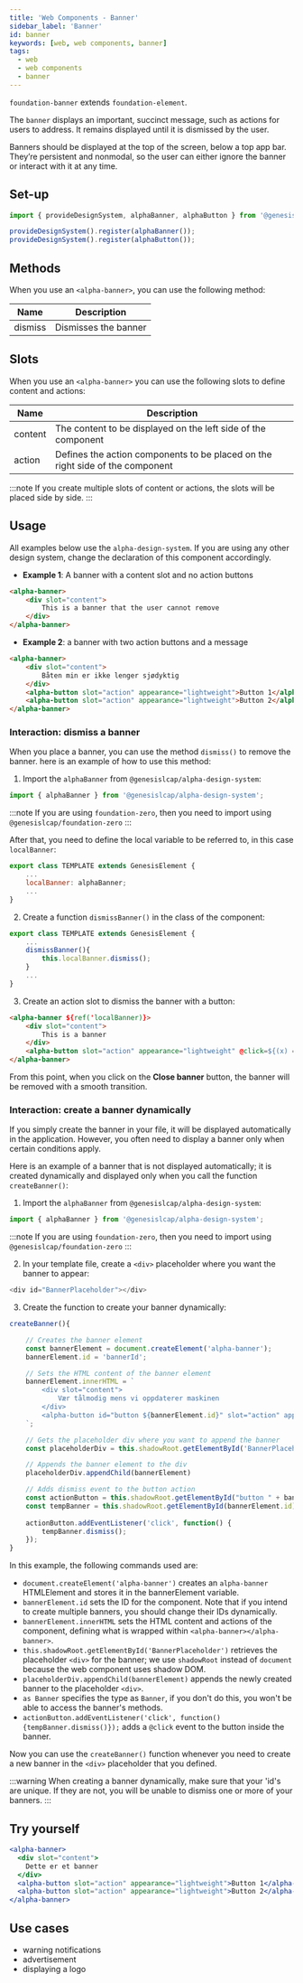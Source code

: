 ```yaml
---
title: 'Web Components - Banner'
sidebar_label: 'Banner'
id: banner
keywords: [web, web components, banner]
tags:
  - web
  - web components
  - banner
---
```


`foundation-banner` extends `foundation-element`.

The `banner` displays an important, succinct message, such as actions for users to address. It remains displayed until it is dismissed by the user.

Banners should be displayed at the top of the screen, below a top app bar. They’re persistent and nonmodal, so the user can either ignore the banner or interact with it at any time.

## Set-up

```ts
import { provideDesignSystem, alphaBanner, alphaButton } from '@genesislcap/alpha-design-system';

provideDesignSystem().register(alphaBanner());
provideDesignSystem().register(alphaButton());
```

## Methods

When you use an `<alpha-banner>`, you can use the following method:

| Name    | Description          |
|---------|----------------------|
| dismiss | Dismisses the banner |

## Slots

When you use an `<alpha-banner>` you can use the following slots to define content and actions:

| Name    | Description                                                                   |
|---------|-------------------------------------------------------------------------------|
| content | The content to be displayed on the left side of the component                 |
| action  | Defines the action components to be placed on the right side of the component |

:::note
If you create multiple slots of content or actions, the slots will be placed side by side.
:::

## Usage

All examples below use the `alpha-design-system`. If you are using any other design system, change the declaration of this component accordingly.

- **Example 1**: A banner with a content slot and no action buttons 

```html title="Example 1"
<alpha-banner>
    <div slot="content">
        This is a banner that the user cannot remove
    </div>
</alpha-banner>
```

- **Example 2**: a banner with two action buttons and a message

```html title="Example 2"
<alpha-banner>
    <div slot="content">
        Båten min er ikke lenger sjødyktig
    </div>
    <alpha-button slot="action" appearance="lightweight">Button 1</alpha-button>
    <alpha-button slot="action" appearance="lightweight">Button 2</alpha-button>
</alpha-banner>
```

### Interaction: dismiss a banner

When you place a banner, you can use the method `dismiss()` to remove the banner. here is an example of how to use this method:

1. Import the `alphaBanner` from `@genesislcap/alpha-design-system`:

``` typescript
import { alphaBanner } from '@genesislcap/alpha-design-system';
```

:::note
If you are using `foundation-zero`, then you need to import using `@genesislcap/foundation-zero`
:::

After that, you need to define the local variable to be referred to, in this case `localBanner`:

```js {3}
export class TEMPLATE extends GenesisElement {
    ...
    localBanner: alphaBanner;
    ...
}
```

2. Create a function `dismissBanner()` in the class of the component:

```js {1,5}
export class TEMPLATE extends GenesisElement {
    ...
    dismissBanner(){
        this.localBanner.dismiss();
    }
    ...
}
```

3. Create an action slot to dismiss the banner with a button:

```html tile="Example 4" {1,4}
<alpha-banner ${ref('localBanner)}>
    <div slot="content">
        This is a banner
    </div>
    <alpha-button slot="action" appearance="lightweight" @click=${(x) => x.dismissBanner()}>Close banner</alpha-button>
</alpha-banner>
```

From this point, when you click on the **Close banner** button, the banner will be removed with a smooth transition.

### Interaction: create a banner dynamically

If you simply create the banner in your file, it will be displayed automatically in the application. However, you often need to display a banner only when certain conditions apply. 

Here is an example of a banner that is not displayed automatically; it is created dynamically and displayed only when you call the function `createBanner()`:

1. Import the `alphaBanner` from `@genesislcap/alpha-design-system`:

``` typescript
import { alphaBanner } from '@genesislcap/alpha-design-system';
```

:::note
If you are using `foundation-zero`, then you need to import using `@genesislcap/foundation-zero`
:::

2. In your template file, create a `<div>` placeholder where you want the banner to appear:

``` typescript
<div id="BannerPlaceholder"></div>
```

3. Create the function to create your banner dynamically:

``` typescript
createBanner(){

    // Creates the banner element
    const bannerElement = document.createElement('alpha-banner');
    bannerElement.id = 'bannerId';

    // Sets the HTML content of the banner element
    bannerElement.innerHTML = `
        <div slot="content">
            Vær tålmodig mens vi oppdaterer maskinen
        </div>
        <alpha-button id="button ${bannerElement.id}" slot="action" appearance="lightweight">Close Banner</alpha-button>
    `;

    // Gets the placeholder div where you want to append the banner
    const placeholderDiv = this.shadowRoot.getElementById('BannerPlaceholder');

    // Appends the banner element to the div
    placeholderDiv.appendChild(bannerElement)

    // Adds dismiss event to the button action
    const actionButton = this.shadowRoot.getElementById("button " + bannerElement.id);
    const tempBanner = this.shadowRoot.getElementById(bannerElement.id) as alphaBanner
    
    actionButton.addEventListener('click', function() {
        tempBanner.dismiss();
    });
}
```

In this example, the following commands used are:

- `document.createElement('alpha-banner')` creates an `alpha-banner` HTMLElement and stores it in the bannerElement variable.
- `bannerElement.id` sets the ID for the component. Note that if you intend to create multiple banners, you should change their IDs dynamically.
- `bannerElement.innerHTML` sets the HTML content and actions of the component, defining what is wrapped within `<alpha-banner></alpha-banner>`.
- `this.shadowRoot.getElementById('BannerPlaceholder')` retrieves the placeholder `<div>` for the banner; we use `shadowRoot` instead of `document` because the web component uses shadow DOM.
- `placeholderDiv.appendChild(bannerElement)` appends the newly created banner to the placeholder `<div>`.
- `as Banner` specifies the type as `Banner`, if you don't do this, you won't be able to access the banner's methods.
- `actionButton.addEventListener('click', function() {tempBanner.dismiss()});` adds a `@click` event to the button inside the banner.

Now you can use the `createBanner()` function whenever you need to create a new banner in the `<div>` placeholder that you defined.

:::warning
When creating a banner dynamically, make sure that your 'id's are unique. If they are not, you will be unable to dismiss one or more of your banners.
:::

## Try yourself

```jsx live
<alpha-banner>
  <div slot="content">
    Dette er et banner
  </div>
  <alpha-button slot="action" appearance="lightweight">Button 1</alpha-button>
  <alpha-button slot="action" appearance="lightweight">Button 2</alpha-button>
</alpha-banner>
```

## Use cases

- warning notifications
- advertisement
- displaying a logo

